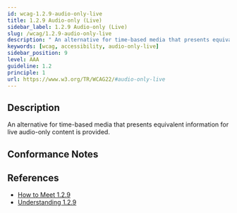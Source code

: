 ```yaml
---
id: wcag-1.2.9-audio-only-live
title: 1.2.9 Audio-only (Live)
sidebar_label: 1.2.9 Audio-only (Live)
slug: /wcag/1.2.9-audio-only-live
description: " An alternative for time-based media that presents equivalent information for live audio-only content is provided."
keywords: [wcag, accessibility, audio-only-live]
sidebar_position: 9
level: AAA
guideline: 1.2
principle: 1
url: https://www.w3.org/TR/WCAG22/#audio-only-live
---
```


## Description

 An alternative for time-based media that presents equivalent information for live audio-only content is provided.

## Conformance Notes

<Project name="ads">
  <Unknown></Unknown>
</Project>

<Project name="scix">
  <NotApplicable></NotApplicable>
</Project>

## References

- [How to Meet 1.2.9](https://www.w3.org/WAI/WCAG22/quickref/#audio-only-live)
- [Understanding 1.2.9](https://www.w3.org/WAI/WCAG22/Understanding/audio-only-live.html)


